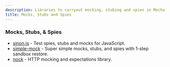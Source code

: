 ```yaml
---
description: Libraries to carryout mocking, stubing and spies in Mocha
title: Mocks, Stubs and Spies
---
```


### Mocks, Stubs, & Spies

  - [sinon.js](http://sinonjs.org/) - Test spies, stubs and mocks for JavaScript.
  - [simple-mock](https://github.com/jupiter/node-simple-mock) - Super simple mocks, stubs, and spies with 1-step sandbox restore.
  - [nock](https://github.com/pgte/nock) - HTTP mocking and expectations library.

